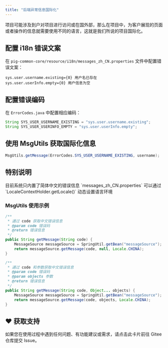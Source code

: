 ```yaml
---
title: "后端异常信息国际化"
---
```


项目可能涉及到户对项目进行访问或在国外部，那么在项目中，为客户展现的页面或者操作的信息就需要使用不同的语言，这就是我们所说的项目国际化。

## 配置 i18n 错误文案

在 `pig-common-core/resource/i18n/messages_zh_CN.properties` 文件中配置错误文案：

```properties
sys.user.username.existing={0} 用户名已存在
sys.user.userInfo.empty={0} 用户信息为空
```

## 配置错误编码

在 `ErrorCodes.java` 中配置相应编码：

```java
String SYS_USER_USERNAME_EXISTING = "sys.user.username.existing";
String SYS_USER_USERINFO_EMPTY = "sys.user.userInfo.empty";
```

## 使用 MsgUtils 获取国际化信息

```java
MsgUtils.getMessage(ErrorCodes.SYS_USER_USERNAME_EXISTING, username);
```

## 特别说明

<Note>
目前系统只内置了简体中文的错误信息 `messages_zh_CN.properties`
</Note>

<Note>
可以通过 `LocaleContextHolder.getLocale()` 动态设置语言环境
</Note>

### MsgUtils 使用示例

```java
/**
 * 通过 code 获取中文错误信息
 * @param code 错误码
 * @return 错误信息
 */
public String getMessage(String code) {
    MessageSource messageSource = SpringUtil.getBean("messageSource");
    return messageSource.getMessage(code, null, Locale.CHINA);
}

/**
 * 通过 code 和参数获取中文错误信息
 * @param code 错误码
 * @param objects 参数
 * @return 错误信息
 */
public String getMessage(String code, Object... objects) {
    MessageSource messageSource = SpringUtil.getBean("messageSource");
    return messageSource.getMessage(code, objects, Locale.CHINA);
}
```

## ♥️ 获取支持
<Card title="遇到问题？" horizontal icon="link" href="https://gitee.com/log4j/pig/issues">
  如果您在使用过程中遇到任何问题、有功能建议或需求，请点击此卡片前往 Gitee 仓库提交 Issue。
</Card>

